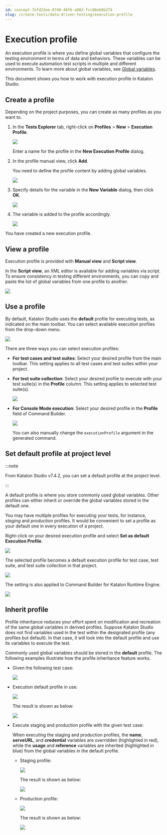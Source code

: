 ```yaml
---
id: concept-7efd22ee-8740-48f6-a002-fcc80eb8b274
slug: /create-tests/data-driven-testing/execution-profile
---
```


# Execution profile

An execution profile is where you define global variables that configure the testing environment in terms of data and behaviors. These variables can be used to execute automation test scripts in multiple and different environments. To learn more about global variables, see [Global variables](/create-tests/data-driven-testing/global-variables).

This document shows you how to work with execution profile in Katalon Studio.

## Create a profile

Depending on the project purposes, you can create as many profiles as you want to.

1.  In the **Tests Explorer** tab, right-click on **Profiles** &gt; **New** &gt; **Execution Profile**.

    <img src="/doc_images/Documents/Create_tests/Data_Driven_Testing/execution-profile/image/ks-855-exe-profile.png" width={400} />

    Enter a name for the profile in the **New Execution Profile** dialog.

2.  In the profile manual view, click **Add**.

    You need to define the profile content by adding global variables.

    <img src="/doc_images/Documents/Create_tests/Data_Driven_Testing/execution-profile/image/ks-865-add-global-variable.png" width={250} />

3.  Specify details for the variable in the **New Variable** dialog, then click **OK**.

    <img src="/doc_images/Documents/Create_tests/Data_Driven_Testing/execution-profile/image/ks-855-new-var.png" width={400} />

4.  The variable is added to the profile accordingly.

    <img src="https://github.com/katalon-studio/docs-images/raw/master/katalon-studio/docs/variable-types/default-profile.png" width={600} />


You have created a new execution profile.

## View a profile

Execution profile is provided with **Manual view** and **Script view**.

In the **Script view**, an XML editor is available for adding variables via script. To ensure consistency in testing different environments, you can copy and paste the list of global variables from one profile to another.

<img src="https://github.com/katalon-studio/docs-images/raw/master/katalon-studio/docs/execution-profile-v54/profile-script-view.png" width={500} />

## Use a profile

By default, Katalon Studio uses the **default** profile for executing tests, as indicated on the main toolbar. You can select available execution profiles from the drop-down menu.

<img src="/doc_images/Documents/Create_tests/Data_Driven_Testing/execution-profile/image/ks-860-profile-toolbar.png" width={400} />

There are three ways you can select execution profiles:

-   **For test cases and test suites**: Select your desired profile from the main toolbar. This setting applies to all test cases and test suites within your project.
-   **For test suite collection**: Select your desired profile to execute with your test suite\(s\) in the **Profile** column. This setting applies to selected test suite\(s\).

    <img src="/doc_images/Documents/Create_tests/Data_Driven_Testing/execution-profile/image/ks-855-profile-tsc.png" width={600} />

-   **For Console Mode execution**: Select your desired profile in the **Profile** field of Command Builder.

    <img src="/doc_images/Documents/Create_tests/Data_Driven_Testing/execution-profile/image/ks-855-console-profile.png" width={600} />

    You can also manually change the <code>executionProfile</code> argument in the generated command.


## Set default profile at project level


:::note

From Katalon Studio v7.4.2, you can set a default profile at the project level.

:::

A default profile is where you store commonly used global variables. Other profiles can either inherit or override the global variables stored in the default one.

You may have multiple profiles for executing your tests, for instance, *staging* and *production* profiles. It would be convenient to set a profile as your default one in every execution of a project.

Right-click on your desired execution profile and select **Set as default Execution Profile**.

<img src="/doc_images/Documents/Create_tests/Data_Driven_Testing/execution-profile/image/ks-865-set-default-execution-profile.png" width={300} />

The selected profile becomes a default execution profile for test case, test suite, and test suite collection in that project.

<img src="/doc_images/Documents/Create_tests/Data_Driven_Testing/execution-profile/image/ks-865-TSC-default-profile.png" width={600} />

The setting is also applied to Command Builder for Katalon Runtime Engine.

<img src="/doc_images/Documents/Create_tests/Data_Driven_Testing/execution-profile/image/kre-865-default-profile.png" width={500} />

## Inherit profile

Profile inheritance reduces your effort spent on modification and recreation of the same global variables in derived profiles. Suppose Katalon Studio does not find variables used in the test within the designated profile \(any profiles but default\). In that case, it will look into the default profile and use its variables to execute the test.

Commonly used global variables should be stored in the **default** profile. The following examples illustrate how the profile inheritance feature works.

-   Given the following test case:

    <img src="/doc_images/Documents/Create_tests/Data_Driven_Testing/execution-profile/image/inherit-sample.png" width={600} />

-   Execution default profile in use:

    <img src="/doc_images/Documents/Create_tests/Data_Driven_Testing/execution-profile/image/inherit-default-profile.png" width={600} />

    The result is shown as below:

    <img src="https://github.com/katalon-studio/docs-images/raw/master/katalon-studio/docs/execution-profile-v54/inherit-console-default.png" width={600} />

-   Execute staging and production profile with the given test case:

    When executing the staging and production profiles, the **name**, **serveURL**, and **credential** variables are overridden \(highlighted in red\), while the **usage** and **reference** variables are inherited \(highlighted in blue\) from the global variables in the default profile.

    -   Staging profile:

        <img src="/doc_images/Documents/Create_tests/Data_Driven_Testing/execution-profile/image/inherit-stagging-profile.png" width={600} />

        The result is shown as below:

        <img src="/doc_images/Documents/Create_tests/Data_Driven_Testing/execution-profile/image/inherit-console-stagging.png" width={600} />

    -   Production profile:

        <img src="/doc_images/Documents/Create_tests/Data_Driven_Testing/execution-profile/image/inherit-production-profile.png" width={600} />

        The result is shown as below:

        <img src="https://github.com/katalon-studio/docs-images/raw/master/katalon-studio/docs/execution-profile-v54/inherit-console-production.png" width={600} />